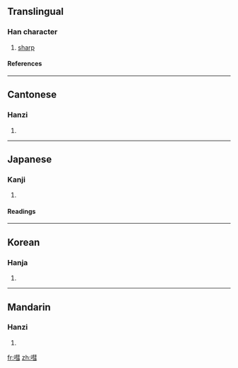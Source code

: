 ==Translingual==
===Han character===
{{Han char|rn=30|rad=口|as=11|sn=14|four=6507<sub>1</sub>|canj=口手十一 (RQJM), 口手十尸 (RQJS)}}
# [[sharp]]
====References====
{{Han ref|kx=0205.270|dkj=04196|dj=0428.200|hdz=10672.080|uh=5612|ud=22034|bh=E14A|bd=57674}}
----
==Cantonese==
===Hanzi===
{{yue-hanzi|jyut=|y=wai3}}
# {{defn|Cantonese}}
----
==Japanese==
===Kanji===
{{ja-kanji|grade=|rs=口11}}
# {{defn|Japanese}} 
====Readings====
{{ja-readings|on=[[けい]] (kei), [[け]] (ke)|kun=}}
----
==Korean==
===Hanja===
{{ko-hanja|hangeul=혜|rv=hye|mr=hye}}
# {{defn|Korean}}
----
==Mandarin==
===Hanzi===
{{cmn-hanzi|pin=[[huì]] (hui4), [[ǒu]] (ou3), [[òu]] (ou4)|wg=hui<sup>4</sup>, ou<sup>3</sup>, ou<sup>4</sup>}}
# {{defn|Mandarin}}

[[fr:嘒]]
[[zh:嘒]]